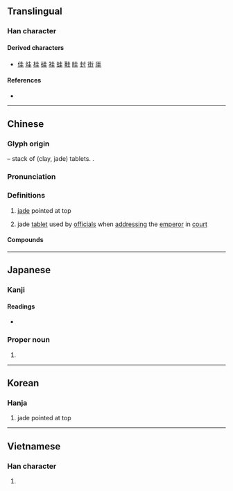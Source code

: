 {{also|丰}}
{{character info/new}}
==Translingual==
{{stroke order|strokes=6}}

===Han character===
{{Han char|rn=32|rad=土|as=03|sn=6|four=40104|canj=GG|ids=⿱土土}}

====Derived characters====
* [[佳]] [[烓]] [[桂]] [[硅]] [[袿]] [[蛙]] [[鞋]] [[眭]] [[封]] [[街]] [[厓]]

====References====
* {{Han ref|kx=0224.020|dkj=04887|dj=0456.050|hdz=10418.050|uh=572D|ud=22317|bh=A663|bd=42595}}

----

==Chinese==
{{zh-forms}}

===Glyph origin===
{{Han etym}}
{{Han compound|土|土|ls=p}} – stack of (clay, jade) tablets. {{zh-etym-double|土|}}.

===Pronunciation===
{{zh-pron
|m=guī
|m-s=
|c=gwai1
|g=
|h=pfs=kui
|j=
|mb=
|md=giĕ
|mn=ke/kui
|mn-t=
|w=
|x=
|mc=y
|oc=y
|cat=n
}}

===Definitions===
{{zh-hanzi}}

# [[jade]] pointed at top
# {{lb|zh|historical}} jade [[tablet]] used by [[official]]s when [[address]]ing the [[emperor]] in [[court]]

====Compounds====
{{zh-der|一刀圭|不見圭角|不露圭角|介圭|刀圭|圭亞那|圭玉|圭璋|圭璧|圭窬|圭竇|圭臬|圭蓽|圭表|圭角|圭門|奉為圭臬|巴拉圭|巴拉圭河|日圭|析圭分土|析圭擔爵|烏拉圭|琬圭|琰圭|瑱圭|白圭|白圭之玷|穀圭|篳門圭窬|篳門圭竇|蓽門圭竇|躬圭|鎮圭}}

----

==Japanese==

===Kanji===
{{ja-kanji|grade=|rs=土03}}

====Readings====
* {{ja-readings|goon=け<け<くゑ|kanon=けい<けい<くゑい|kun=たま-|nanori=かど, きよ, きよし, よし}}

===Proper noun===
{{ja-pos|proper|けい}}

# {{given name|ja|unisex|sort=けい}}

----

==Korean==

===Hanja===
{{ko-hanja|hangeul=규|rv=gyu|mr=kyu|y=kyu}}

# jade pointed at top

----

==Vietnamese==

===Han character===
{{vi-hantu|[[quê]], [[khoai]], [[khuê]], [[que]]|rs=土03}}

# {{rfdef|vi|sort=土03}}